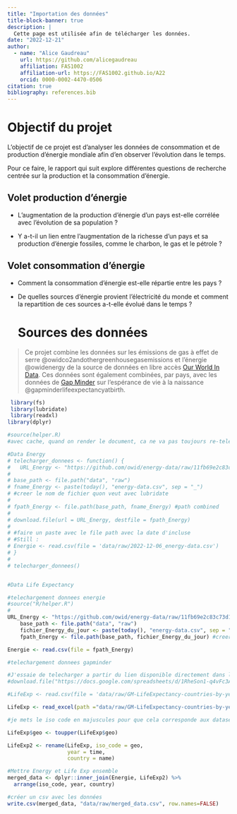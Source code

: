```yaml
---
title: "Importation des données"
title-block-banner: true
description: | 
  Cette page est utilisée afin de télécharger les données.
date: "2022-12-21"
author:
  - name: "Alice Gaudreau"
    url: https://github.com/alicegaudreau
    affiliation: FAS1002
    affiliation-url: https://FAS1002.github.io/A22
    orcid: 0000-0002-4470-0506
citation: true
bibliography: references.bib
---
```


# Objectif du projet

L'objectif de ce projet est d'analyser les données de consommation et de production d'énergie mondiale afin d'en observer l'évolution dans le temps.

Pour ce faire, le rapport qui suit explore différentes questions de recherche centrée sur la production et la consommation d'énergie.

## Volet production d'énergie

-   L'augmentation de la production d'énergie d'un pays est-elle corrélée avec l'évolution de sa population ?

-   Y a-t-il un lien entre l'augmentation de la richesse d'un pays et sa production d'énergie fossiles, comme le charbon, le gas et le pétrole ?

## Volet consommation d'énergie

-   Comment la consommation d'énergie est-elle répartie entre les pays ?

-   De quelles sources d'énergie provient l'électricité du monde et comment la repartition de ces sources a-t-elle évolué dans le temps ?

    # Sources des données

> Ce projet combine les données sur les émissions de gas à effet de serre @owidco2andothergreenhousegasemissions et l'énergie @owidenergy de la source de données en libre accès [Our World In Data](https://ourworldindata.org/). Ces données sont également combinées, par pays, avec les données de [Gap Minder](https://www.gapminder.org/) sur l'espérance de vie à la naissance @gapminderlifeexpectancyatbirth.

```r

 library(fs)
 library(lubridate)
 library(readxl)
library(dplyr)
```

```r
#source(helper.R)
#avec cache, quand on render le document, ca ne va pas toujours re-telecharger le code chunk

#Data Energy
# telecharger_donnees <- function() {
#   URL_Energy <- "https://github.com/owid/energy-data/raw/11fb69e2c83c73d1e964075d711a03fef6262e9a/owid-energy-data.csv"
# 
# base_path <- file.path("data", "raw")
# fname_Energy <- paste(today(), "energy-data.csv", sep = "_")
# #creer le nom de fichier quon veut avec lubridate
# 
# fpath_Energy <- file.path(base_path, fname_Energy) #path combined
# 
# download.file(url = URL_Energy, destfile = fpath_Energy) 
# 
# #faire un paste avec le file path avec la date d'incluse
# #Still : 
# Energie <- read.csv(file = 'data/raw/2022-12-06_energy-data.csv')
# }
# 
# telecharger_donnees()


#Data Life Expectancy

```

```r
#telechargement donnees energie
#source("R/helper.R")
# 
URL_Energy <- "https://github.com/owid/energy-data/raw/11fb69e2c83c73d1e964075d711a03fef6262e9a/owid-energy-data.csv"
    base_path <- file.path("data", "raw")
    fichier_Energy_du_jour <- paste(today(), "energy-data.csv", sep = "_") #creer le nom de fichier quon veut avec lubridate
    fpath_Energy <- file.path(base_path, fichier_Energy_du_jour) #creer le path

Energie <- read.csv(file = fpath_Energy)

#telechargement donnees gapminder

#J'essaie de telecharger a partir du lien disponible directement dans le google sheets, mais cela ne fonctionne pas car cest le premier tab (info seulement) qui saffiche, et non les donnees
#download.file("https://docs.google.com/spreadsheets/d/1RheSon1-q4vFc3AGyupVPH6ptEByE-VtnjOCselU0PE/export?format=xlsx", destfile = 'data/raw/GM-LifeExpectancy-countries-by-year.xlsx' )

#LifeExp <- read.csv(file = 'data/raw/GM-LifeExpectancy-countries-by-year.csv')

LifeExp <- read_excel(path ="data/raw/GM-LifeExpectancy-countries-by-year.xlsx", sheet  = 4)

```

```r

#je mets le iso code en majuscules pour que cela corresponde aux datasets de Our World in Data. 

LifeExp$geo <- toupper(LifeExp$geo)

LifeExp2 <- rename(LifeExp, iso_code = geo,
                   year = time, 
                   country = name)

#Mettre Energy et Life Exp ensemble
merged_data <- dplyr::inner_join(Energie, LifeExp2) %>%
  arrange(iso_code, year, country)


```

```r

#créer un csv avec les données
write.csv(merged_data, "data/raw/merged_data.csv", row.names=FALSE)
```
